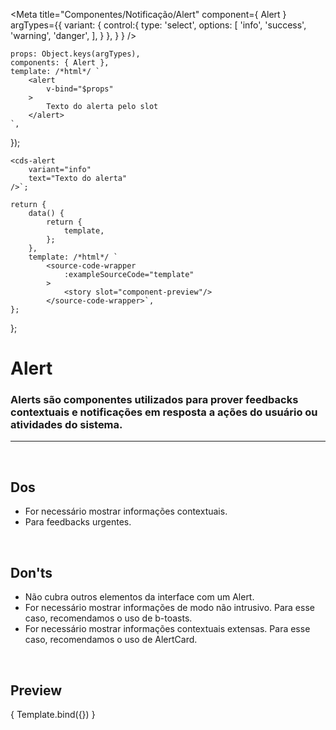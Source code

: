 
<Meta
	title="Componentes/Notificação/Alert"
	component={ Alert }
	argTypes={{
		variant: {
			control:{
				type: 'select',
				options: [
					'info',
					'success',
					'warning',
					'danger',
				],
			}
		},
	}
}
/>

	props: Object.keys(argTypes),
	components: { Alert },
	template: /*html*/ `
		<alert
			v-bind="$props" 
		>
			Texto do alerta pelo slot
		</alert>
	`,
});

	<cds-alert
		variant="info"
		text="Texto do alerta"
	/>`;

	return {
		data() {
			return {
				template,
			};
		},
		template: /*html*/ `
			<source-code-wrapper
				:exampleSourceCode="template"
			>
				<story slot="component-preview"/>
			</source-code-wrapper>`,
	};
};

# Alert

### Alerts são componentes utilizados para prover feedbacks contextuais e notificações em resposta a ações do usuário ou atividades do sistema.
---
<br />

## Dos
- For necessário mostrar informações contextuais.
- Para feedbacks urgentes.

<br />

## Don'ts
- Não cubra outros elementos da interface com um Alert.
- For necessário mostrar informações de modo não intrusivo. Para esse caso, recomendamos o uso de b-toasts.
- For necessário mostrar informações contextuais extensas. Para esse caso, recomendamos o uso de AlertCard.

<br />

## Preview

<Canvas>
	<Story
		name="Alert"
		decorators={[docsDecorator]}
		args={{
			variant: 'info',
			text: 'Texto do alerta',
		}}
	>
		{ Template.bind({}) }
	</Story>
</Canvas>

<ArgsTable story="Alert" />